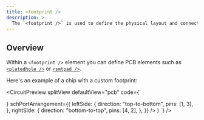 ```yaml
---
title: <footprint />
description: >-
  The `<footprint />` is used to define the physical layout and connection points for components on a printed circuit board.
---
```


## Overview

Within a `<footprint />` element you can define PCB elements such as [`<platedhole />`](../footprints/platedhole.mdx)
or [`<smtpad />`](../footprints/smtpad.mdx).

Here's an example of a chip with a custom footprint:

<CircuitPreview splitView defaultView="pcb" code={`

  <board width="10mm" height="10mm">
    <chip
      name="U1"
      footprint={
        <footprint>
          <platedhole
            portHints={["4"]}
            pcbX="3.2499299999998357mm"
            pcbY="-2.249932000000058mm"
            outerDiameter="1.9999959999999999mm"
            holeDiameter="1.3000228mm"
            shape="circle"
          />
          <platedhole
            portHints={["2"]}
            pcbX="3.2499299999998357mm"
            pcbY="2.249932000000058mm"
            outerDiameter="1.9999959999999999mm"
            holeDiameter="1.3000228mm"
            shape="circle"
          />
          <platedhole
            portHints={["1"]}
            pcbX="-3.2499299999999494mm"
            pcbY="2.249932000000058mm"
            outerDiameter="1.9999959999999999mm"
            holeDiameter="1.3000228mm"
            shape="circle"
          />
          <platedhole
            portHints={["3"]}
            pcbX="-3.2499299999999494mm"
            pcbY="-2.249932000000058mm"
            outerDiameter="1.9999959999999999mm"
            holeDiameter="1.3000228mm"
            shape="circle"
          />
          <silkscreenpath
            route={[
              { x: -2.2743160000001126, y: -2.999994000000015 },
              { x: 2.274315999999999, y: -2.999994000000015 },
            ]}
          />
          <silkscreenpath
            route={[
              { x: -2.999994000000129, y: 1.0999978000000965 },
              { x: -2.999994000000129, y: -0.999998000000005 },
            ]}
          />
          <silkscreenpath
            route={[
              { x: 3.0999937999998792, y: 1.0279888000000028 },
              { x: 3.0999937999998792, y: -1.0999977999999828 },
            ]}
          />
          <silkscreenpath
            route={[
              { x: -1.99999600000001, y: 2.999994000000015 },
              { x: 2.274315999999999, y: 2.999994000000015 },
            ]}
          />
        </footprint>
      }
      schPortArrangement={{
        leftSide: {
          direction: "top-to-bottom",
          pins: [1, 3],
        },
        rightSide: {
          direction: "bottom-to-top",
          pins: [4, 2],
        },
      }}
    />
  </board>
)
`} />
